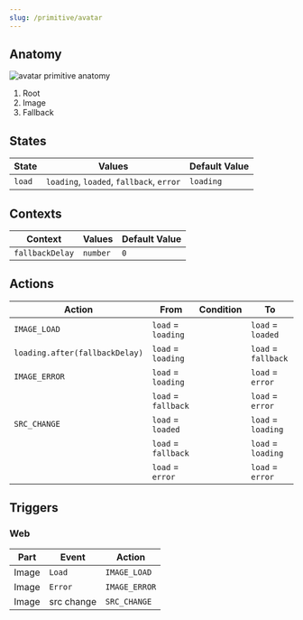 ```yaml
---
slug: /primitive/avatar
---
```


## Anatomy

![avatar primitive anatomy](./avatar-primitive-anatomy.png)

1. Root
2. Image
3. Fallback

## States

| State  | Values                                   | Default Value |
| ------ | ---------------------------------------- | ------------- |
| `load` | `loading`, `loaded`, `fallback`, `error` | `loading`     |

## Contexts

| Context         | Values   | Default Value |
| --------------- | -------- | ------------- |
| `fallbackDelay` | `number` | `0`           |

## Actions

| Action                         | From                | Condition | To                  |
| ------------------------------ | ------------------- | --------- | ------------------- |
| `IMAGE_LOAD`                   | `load` = `loading`  |           | `load` = `loaded`   |
| `loading.after(fallbackDelay)` | `load` = `loading`  |           | `load` = `fallback` |
| `IMAGE_ERROR`                  | `load` = `loading`  |           | `load` = `error`    |
|                                | `load` = `fallback` |           | `load` = `error`    |
| `SRC_CHANGE`                   | `load` = `loaded`   |           | `load` = `loading`  |
|                                | `load` = `fallback` |           | `load` = `loading`  |
|                                | `load` = `error`    |           | `load` = `error`    |

## Triggers

### Web

| Part  | Event      | Action        |
| ----- | ---------- | ------------- |
| Image | `Load`     | `IMAGE_LOAD`  |
| Image | `Error`    | `IMAGE_ERROR` |
| Image | src change | `SRC_CHANGE`  |
